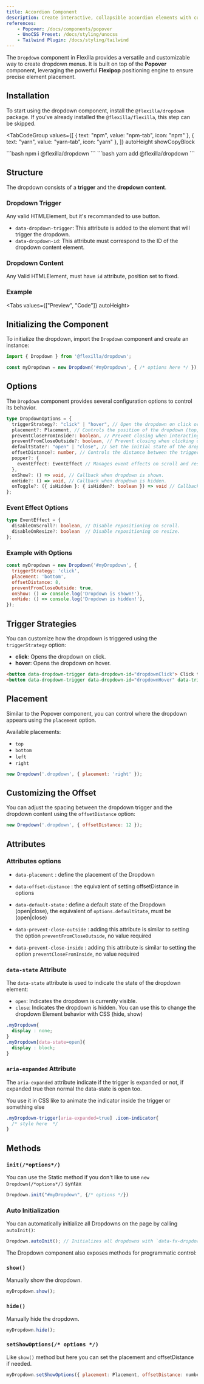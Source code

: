```yaml
---
title: Accordion Component
description: Create interactive, collapsible accordion elements with customizable options and animations.
references:
    - Popover: /docs/components/popover
    - UnoCSS Preset: /docs/styling/unocss
    - Tailwind Plugin: /docs/styling/tailwind
---
```




The `Dropdown` component in Flexilla provides a versatile and customizable way to create dropdown menus. It is built on top of the **Popover** component, leveraging the powerful **Flexipop** positioning engine to ensure precise element placement.

## Installation

To start using the dropdown component, install the `@flexilla/dropdown` package. If you've already installed the `@flexilla/flexilla`, this step can be skipped.

<TabCodeGroup
  values={[
    { text: "npm", value: "npm-tab", icon: "npm" },
    { text: "yarn", value: "yarn-tab", icon: "yarn" },
  ]}
  autoHeight
  showCopyBlock
>
  <TabPanel value="npm-tab" active={true}>
```bash
npm i @flexilla/dropdown
```
  </TabPanel>
  <TabPanel value="yarn-tab">
```bash
yarn add @flexilla/dropdown
```
  </TabPanel>
</TabCodeGroup>

## Structure

The dropdown consists of a **trigger** and the **dropdown content**.

### Dropdown Trigger

Any valid HTMLElement, but it's recommanded to use button.
- `data-dropdown-trigger`: This attribute is added to the element that will trigger the dropdown.
- `data-dropdown-id`: This attribute must correspond to the ID of the dropdown content element.

### Dropdown Content

Any Valid HTMLElement, must have `id` attribute, position set to fixed.

### Example

<Tabs values={["Preview", "Code"]} autoHeight>
  <TabPanel value="Preview" active={true}>
  <DemoCompBoxInTab>
    <DropdownDefault/>
  </DemoCompBoxInTab>
  </TabPanel>
  <TabPanel value="Code">
    <CodeLoader source="dropdownDefault"/>
  </TabPanel>
</Tabs>

## Initializing the Component

To initialize the dropdown, import the `Dropdown` component and create an instance:

```js
import { Dropdown } from '@flexilla/dropdown';

const myDropdown = new Dropdown('#myDropdown', { /* options here */ });
```

## Options

The `Dropdown` component provides several configuration options to control its behavior.

```ts
type DropdownOptions = {
  triggerStrategy?: "click" | "hover", // Open the dropdown on click or hover.
  placement?: Placement, // Controls the position of the dropdown (top, bottom, left, right).
  preventCloseFromInside?: boolean, // Prevent closing when interacting inside the dropdown.
  preventFromCloseOutside?: boolean, // Prevent closing when clicking outside the dropdown.
  defaultState?: "open" | "close", // Set the initial state of the dropdown.
  offsetDistance?: number, // Controls the distance between the trigger and dropdown.
  popper?: {
    eventEffect: EventEffect // Manages event effects on scroll and resize.
  },
  onShow?: () => void, // Callback when dropdown is shown.
  onHide?: () => void, // Callback when dropdown is hidden.
  onToggle?: ({ isHidden }: { isHidden?: boolean }) => void // Callback when dropdown is toggled.
};
```

### Event Effect Options

```ts
type EventEffect = {
  disableOnScroll?: boolean, // Disable repositioning on scroll.
  disableOnResize?: boolean  // Disable repositioning on resize.
};
```

### Example with Options

```js
const myDropdown = new Dropdown('#myDropdown', {
  triggerStrategy: 'click',
  placement: 'bottom',
  offsetDistance: 8,
  preventFromCloseOutside: true,
  onShow: () => console.log('Dropdown is shown!'),
  onHide: () => console.log('Dropdown is hidden!'),
});
```

## Trigger Strategies

You can customize how the dropdown is triggered using the `triggerStrategy` option:

- **click**: Opens the dropdown on click.
- **hover**: Opens the dropdown on hover.

```html
<button data-dropdown-trigger data-dropdown-id="dropdownClick"> Click to open dropdown </button>
<button data-dropdown-trigger data-dropdown-id="dropdownHover" data-trigger-strategy="hover"> Hover to open dropdown </button>
```

## Placement

Similar to the Popover component, you can control where the dropdown appears using the `placement` option.

Available placements:
- `top`
- `bottom`
- `left`
- `right`

```js
new Dropdown('.dropdown', { placement: 'right' });
```

## Customizing the Offset

You can adjust the spacing between the dropdown trigger and the dropdown content using the `offsetDistance` option:

```js
new Dropdown('.dropdown', { offsetDistance: 12 });
```


## Attributes

### Attributes options

- `data-placement` : define the placement of the Dropdown

- `data-offset-distance` : the equivalent of setting offsetDistance in options

- `data-default-state` : define a default state of the Dropdown (open|close), the equivalent of `options.defaultState`, must be (open|close)

- `data-prevent-close-outside` : adding this attribute is similar to setting the option `preventFromCloseOutside`, no value required

- `data-prevent-close-inside` : adding this attribute is similar to setting the option `preventCloseFromInside`, no value required


### `data-state` Attribute

The `data-state` attribute is used to indicate the state of the dropdown element:

- `open`: Indicates the dropdown is currently visible.
- `close`: Indicates the dropdown is hidden.
You can use this to change the dropdown Element behavior with CSS (hide, show)

```css
.myDropdown{
  display : none;
}
.myDropdown[data-state=open]{
  display : block;
}
```

### `aria-expanded` Attribute

The `aria-expanded` attribute indicate if the trigger is expanded or not, if expanded true then normal the data-state is open too.

You use it in CSS like to animate the indicator inside the trigger or something else
```css
.myDropdown-trigger[aria-expanded=true] .icon-indicator{
  /* style here  */
}
```


## Methods

### `init(/*options*/)`

You can use the Static method if you don't like to use `new Dropdown(/*options*/)` syntax

```js
Dropdown.init("#myDropdown", {/* options */})
```

### Auto Initialization

You can automatically initialize all Dropdowns on the page by calling `autoInit()`:

```js
Dropdown.autoInit(); // Initializes all dropdowns with `data-fx-dropdown`.
```

The Dropdown component also exposes methods for programmatic control:

### `show()`

Manually show the dropdown.

```js
myDropdown.show();
```

### `hide()`

Manually hide the dropdown.

```js
myDropdown.hide();
```

### `setShowOptions(/* options */)`

Like `show()` method but here you can set the placement and offsetDistance if needed.

```js
myDropdown.setShowOptions({ placement: Placement, offsetDistance: number })
```